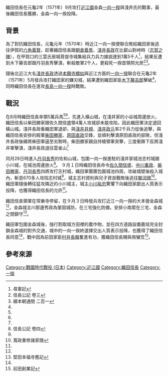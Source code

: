 {{Infobox Military Conflict
|conflict=金森一向一揆
|partof=[[日本战国|日本战国]]
|date= 元龜2年（1571年）9月
|place= [[近江國|近江國]]
|result= 織田軍勝利，金森一向一揆投降
|combatant1=[[織田信長|織田信長]]（織田軍）
|combatant2=[[一向一揆|一向一揆]]
|strength1= 5萬<ref name="#1">續本朝通間 二百二</ref><ref name="#2">淺井三代記 第十六卷</ref>
|strength2= 不明
|casualties1 = 不明
|casualties2 = 不明
}}
織田信長在元龜2年（1571年）9月攻打[[近江國|近江國]]金森[[一向一揆|一向一揆]]與淺井氏的戰事，最後織田信長獲勝，金森一向一揆投降。
==背景==
為了對抗織田信長，元龜元年（1570年）時近江一向一揆便聯合敗給織田家後逃往伊賀的[[六角義賢|六角義賢]]，趁著織田信長跟[[朝倉義景|朝倉義景]]、[[淺井長政|淺井長政]]在比叡山對峙時（[[志賀之陣|志賀之陣]]），在甲賀口的三雲氏居城菩提寺城集結兵力兵力據說達到1萬5千人<ref>尋憲記</ref>，結果反遭到木下藤吉郎跟丹羽長秀擊潰，斬殺敵軍2千人，更殺死一揆首領照光房<ref>信長公記 卷三</ref><ref>續本朝通間 二百一</ref>。

隨後北近江大名[[淺井長政|淺井長政]]透過[[本願寺顯如|本願寺顯如]]與近江方面的[[一向一揆|一向一揆]]聯合在元龜2年（1571年）5月發兵攻打織田家的鎌刃城，結果遭到織田家臣[[木下藤吉郎|木下藤吉郎]]擊破<ref name="#2"/>，同時織田信長在進攻[[長島一向一揆|長島一向一揆]]時戰敗。
==戰況==
在8月時織田信長率領5萬兵馬<ref name="#2"/><ref name="#1"/>，先進入橫山城，在淺井家的小谷城周邊放火，織田信長以柴田勝家跟佐久間信盛領4萬人攻城卻未能攻陷，因此織田軍決定退回橫山城。淺井長政看織田軍退卻，與[[淺井井規|淺井井規]]、[[淺井政元|淺井政元]]率2千兵力從後追擊，與織田信長安排的殿軍[[柴田勝家|柴田勝家]]、[[原田直政|原田直政]]交鋒，並順利擊潰原田直政的部隊，但淺井長政後續將柴田軍逼至劣勢時，柴田勝家親自持槍領軍突擊，三度衝鋒下反將淺井軍擊潰，淺井長政退往雲雀山<ref name="#2"/>

同月28日時進入[[丹羽長秀|丹羽長秀]]的佐和山城，包圍一向一揆進駐的淺井家城池志村城跟小川城，在城池周邊放火<ref name="#3">信長公記 卷四</ref>。
９月１日時織田信長命令[[佐久間信盛|佐久間信盛]]、[[中川重政|中川重政]]、[[柴田勝家|柴田勝家]]、[[丹羽長秀|丹羽長秀]]四將攻打志村城，織田軍團團包圍城池四周，攻破城壁後殺入城內，斬首670多人攻陷志村城<ref name="#3"/>，城主志村資則與兒子資良戰敗後逃往[[駿河國|駿河國]]<ref>寬政重修諸家譜</ref>。織田軍隨後轉往猛攻隣近的小川城主，城主[[小川祐忠|小川祐忠]]驚懼下向織田家獻出人質表示投降，也獲得織田信長的允許<ref name="#3"/>。

織田信長領軍在常樂寺停留，在９月３日時發兵攻打近江一向一揆的大本營金森城<ref name="#3"/>，金森城主川那邊秀政為鞏固城防，在三宅強化防備，安排小南眾在三宅、金森之間鎮守<ref>堅田本福寺舊記</ref>。

織田軍包圍金森城後，強行割取城方田裡的農作物，並在四方道路設置鹿垣完全封鎖金森城的對外交通，城中的一向一揆終選擇交出人質表示投降，也獲得了織田信長同意<ref name="#3"/>，戰中因為前田家臣[[村井長賴|村井長賴]]奮進有功，獲織田信長賜與南蠻笠<ref>前田創業記</ref>。
== 參考來源 ==
{{Reflist|4}}
[[Category:戰國時代戰役_(日本)|Category:戰國時代戰役 (日本)]]
[[Category:近江國|Category:近江國]]
[[Category:織田信長|Category:織田信長]]
[[Category:一揆|Category:一揆]]